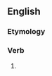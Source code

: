 ==English==

===Etymology===
{{suffix|en|form|eth}}

===Verb===
{{head|en|verb form}}

# {{en-archaic third-person singular of|form}}